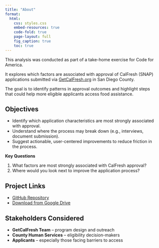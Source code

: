 ```yaml
---
title: "About"
format:
  html:
    css: styles.css
    embed-resources: true
    code-fold: true
    page-layout: full
    fig_caption: true
    toc: true
---
```


This analysis was conducted as part of a take-home exercise for Code for America.

It explores which factors are associated with approval of CalFresh (SNAP) applications submitted via [GetCalFresh.org](https://www.getcalfresh.org) in San Diego County.

The goal is to identify patterns in approval outcomes and highlight steps that could help more eligible applicants access food assistance.

## Objectives

- Identify which application characteristics are most strongly associated with approval.
- Understand where the process may break down (e.g., interviews, document submission).
- Suggest actionable, user-centered improvements to reduce friction in the process.

:::{.callout-purple}
**Key Questions**

1. What factors are most strongly associated with CalFresh approval?
2. Where would you look next to improve the application process?
:::

## Project Links

- [GitHub Repository](https://github.com/mr4909/cfa_assignment)
- [Download from Google Drive](https://drive.google.com/file/d/18BjZXdHsiMp89PriE7E14LZcX0qn3s3P/view)

## Stakeholders Considered

- **GetCalFresh Team** – program design and outreach  
- **County Human Services** – eligibility decision-makers  
- **Applicants** – especially those facing barriers to access  
